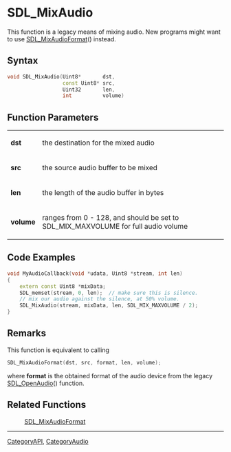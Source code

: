 
= SDL_MixAudio =
This function is a legacy means of mixing audio. New programs might want to use [[SDL_MixAudioFormat]]() instead.


== Syntax ==
<syntaxhighlight lang='c++'>
void SDL_MixAudio(Uint8*       dst,
                  const Uint8* src,
                  Uint32       len,
                  int          volume)
</syntaxhighlight>

== Function Parameters ==
{|
|'''dst'''
|the destination for the mixed audio
|-
|'''src'''
|the source audio buffer to be mixed
|-
|'''len'''
|the length of the audio buffer in bytes
|-
|'''volume'''
|ranges from 0 - 128, and should be set to SDL_MIX_MAXVOLUME for full audio volume
|}

== Code Examples ==
<syntaxhighlight lang='c++'>
void MyAudioCallback(void *udata, Uint8 *stream, int len)
{
    extern const Uint8 *mixData;
    SDL_memset(stream, 0, len);  // make sure this is silence.
    // mix our audio against the silence, at 50% volume.
    SDL_MixAudio(stream, mixData, len, SDL_MIX_MAXVOLUME / 2);
}
</syntaxhighlight>

== Remarks ==

This function is equivalent to calling

<syntaxhighlight lang='c++'>
SDL_MixAudioFormat(dst, src, format, len, volume);
</syntaxhighlight>

where '''format''' is the obtained format of the audio device from the legacy [[SDL_OpenAudio]]() function.

== Related Functions ==
:[[SDL_MixAudioFormat]]

----
[[CategoryAPI]], [[CategoryAudio]]
